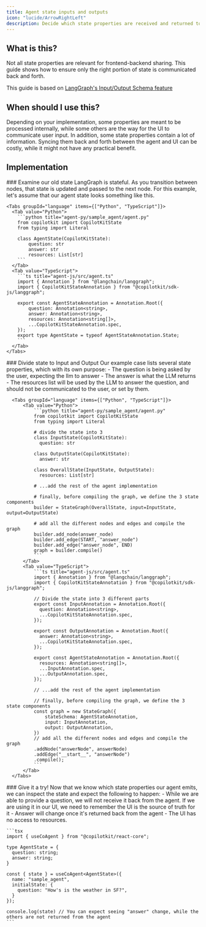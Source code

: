 ```yaml
---
title: Agent state inputs and outputs
icon: "lucide/ArrowRightLeft"
description: Decide which state properties are received and returned to the frontend
---
```


## What is this?

Not all state properties are relevant for frontend-backend sharing.
This guide shows how to ensure only the right portion of state is communicated back and forth.

This guide is based on [LangGraph's Input/Output Schema feature](https://langchain-ai.github.io/langgraph/how-tos/input_output_schema/)

## When should I use this?

Depending on your implementation, some properties are meant to be processed internally, while some others are the way for the UI to communicate user input.
In addition, some state properties contain a lot of information. Syncing them back and forth between the agent and UI can be costly, while it might not have any practical benefit.

## Implementation

<Steps>
  <Step>
    ### Examine our old state
    LangGraph is stateful. As you transition between nodes, that state is updated and passed to the next node. For this example,
    let's assume that our agent state looks something like this.

    <Tabs groupId="language" items={["Python", "TypeScript"]}>
      <Tab value="Python">
        ```python title="agent-py/sample_agent/agent.py"
        from copilotkit import CopilotKitState
        from typing import Literal

        class AgentState(CopilotKitState):
            question: str
            answer: str
            resources: List[str]
        ```
      </Tab>
      <Tab value="TypeScript">
        ```ts title="agent-js/src/agent.ts"
        import { Annotation } from "@langchain/langgraph";
        import { CopilotKitStateAnnotation } from "@copilotkit/sdk-js/langgraph";

        export const AgentStateAnnotation = Annotation.Root({
            question: Annotation<string>,
            answer: Annotation<string>,
            resources: Annotation<string[]>,
            ...CopilotKitStateAnnotation.spec,
        });
        export type AgentState = typeof AgentStateAnnotation.State;
        ```
      </Tab>
    </Tabs>
  </Step>
  <Step>
    ### Divide state to Input and Output
    Our example case lists several state properties, which with its own purpose:
      - The question is being asked by the user, expecting the llm to answer
      - The answer is what the LLM returns
      - The resources list will be used by the LLM to answer the question, and should not be communicated to the user, or set by them.

      <Tabs groupId="language" items={["Python", "TypeScript"]}>
          <Tab value="Python">
              ```python title="agent-py/sample_agent/agent.py"
              from copilotkit import CopilotKitState
              from typing import Literal

              # divide the state into 3
              class InputState(CopilotKitState):
                question: str

              class OutputState(CopilotKitState):
                answer: str

              class OverallState(InputState, OutputState):
                resources: List[str]

              # ...add the rest of the agent implementation

              # finally, before compiling the graph, we define the 3 state components
              builder = StateGraph(OverallState, input=InputState, output=OutputState)

              # add all the different nodes and edges and compile the graph
              builder.add_node(answer_node)
              builder.add_edge(START, "answer_node")
              builder.add_edge("answer_node", END)
              graph = builder.compile()
              ```
          </Tab>
          <Tab value="TypeScript">
              ```ts title="agent-js/src/agent.ts"
              import { Annotation } from "@langchain/langgraph";
              import { CopilotKitStateAnnotation } from "@copilotkit/sdk-js/langgraph";

              // Divide the state into 3 different parts
              export const InputAnnotation = Annotation.Root({
                question: Annotation<string>,
                ...CopilotKitStateAnnotation.spec,
              });

              export const OutputAnnotation = Annotation.Root({
                answer: Annotation<string>,
                ...CopilotKitStateAnnotation.spec,
              });

              export const AgentStateAnnotation = Annotation.Root({
                resources: Annotation<string[]>,
                ...InputAnnotation.spec,
                ...OutputAnnotation.spec,
              });

              // ...add the rest of the agent implementation

              // finally, before compiling the graph, we define the 3 state components
              const graph = new StateGraph({
                  stateSchema: AgentStateAnnotation,
                  input: InputAnnotation,
                  output: OutputAnnotation,
              })
              // add all the different nodes and edges and compile the graph
              .addNode("answerNode", answerNode)
              .addEdge("__start__", "answerNode")
              .compile();
              ```
          </Tab>
      </Tabs>
  </Step>
  <Step>
    ### Give it a try!
    Now that we know which state properties our agent emits, we can inspect the state and expect the following to happen:
    - While we are able to provide a question, we will not receive it back from the agent. If we are using it in our UI, we need to remember the UI is the source of truth for it
    - Answer will change once it's returned back from the agent
    - The UI has no access to resources.

    ```tsx
    import { useCoAgent } from "@copilotkit/react-core";

    type AgentState = {
      question: string;
      answer: string;
    }

    const { state } = useCoAgent<AgentState>({
      name: "sample_agent",
      initialState: {
        question: "How's is the weather in SF?",
      }
    });

    console.log(state) // You can expect seeing "answer" change, while the others are not returned from the agent
    ```
  </Step>
</Steps>
